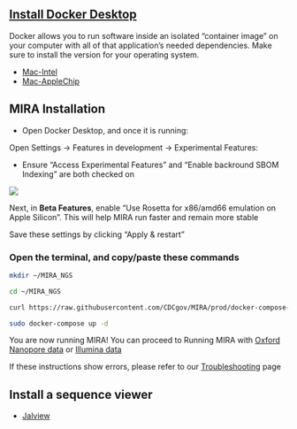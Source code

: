 ## [Install Docker Desktop](https://www.docker.com/products/docker-desktop/)
Docker allows you to run software inside an isolated "container image" on your computer with all of that application's needed dependencies. Make sure to install the version for your operating system.

- [Mac-Intel](https://desktop.docker.com/mac/main/amd64/Docker.dmg?utm_source=docker&utm_medium=webreferral&utm_campaign=dd-smartbutton&utm_location=module)
- [Mac-AppleChip](https://desktop.docker.com/mac/main/arm64/Docker.dmg?utm_source=docker&utm_medium=webreferral&utm_campaign=dd-smartbutton&utm_location=module)


## MIRA Installation

- Open Docker Desktop, and once it is running:

Open Settings -> Features in development -> Experimental Features:

- Ensure "Access Experimental Features" and "Enable backround SBOM Indexing" are both checked on


![](images/docker_features_in_development.png)


Next, in __Beta Features__, enable "Use Rosetta for x86/amd66 emulation on Apple Silicon". This will help MIRA run faster and remain more stable


Save these settings by clicking "Apply & restart"



### Open the terminal, and copy/paste these commands ###

```bash
mkdir ~/MIRA_NGS

cd ~/MIRA_NGS
```

```bash
curl https://raw.githubusercontent.com/CDCgov/MIRA/prod/docker-compose-git.yml | sed "s%/path/to/data%$(pwd)/%g" > docker-compose.yml
```

```bash
sudo docker-compose up -d
```

You are now running MIRA! You can proceed to Running MIRA with [Oxford Nanopore data](./running-mira.html) or [Illumina data](./running-mira-illumina.html)

If these instructions show errors, please refer to our [Troubleshooting](./troubleshooting.html) page

## Install a sequence viewer
- [Jalview](https://www.jalview.org/download/)
